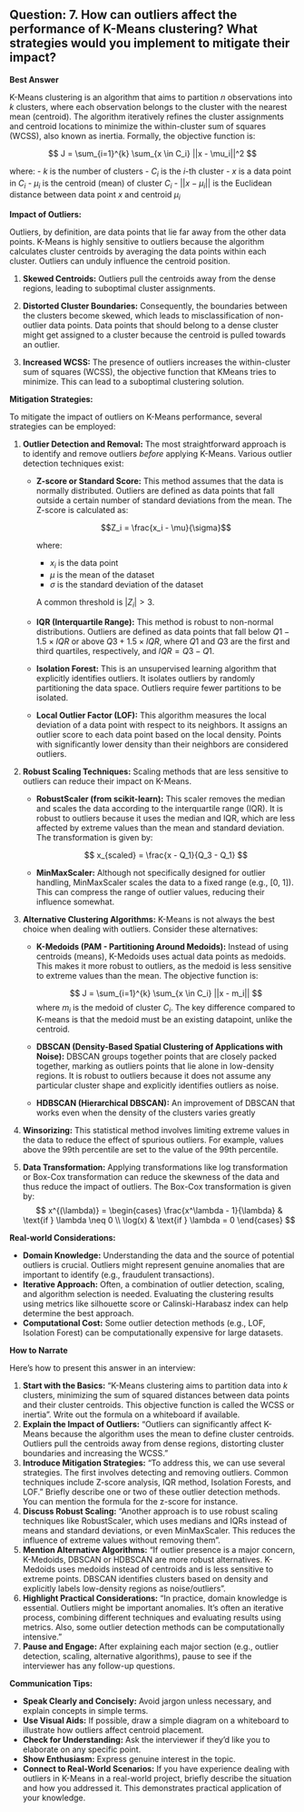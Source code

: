 ## Question: 7. How can outliers affect the performance of K-Means clustering? What strategies would you implement to mitigate their impact?

**Best Answer**

K-Means clustering is an algorithm that aims to partition $n$ observations into $k$ clusters, where each observation belongs to the cluster with the nearest mean (centroid).  The algorithm iteratively refines the cluster assignments and centroid locations to minimize the within-cluster sum of squares (WCSS), also known as inertia. Formally, the objective function is:

$$ J = \sum_{i=1}^{k} \sum_{x \in C_i} ||x - \mu_i||^2 $$

where:
- $k$ is the number of clusters
- $C_i$ is the $i$-th cluster
- $x$ is a data point in $C_i$
- $\mu_i$ is the centroid (mean) of cluster $C_i$
- $||x - \mu_i||$ is the Euclidean distance between data point $x$ and centroid $\mu_i$

**Impact of Outliers:**

Outliers, by definition, are data points that lie far away from the other data points. K-Means is highly sensitive to outliers because the algorithm calculates cluster centroids by averaging the data points within each cluster.  Outliers can unduly influence the centroid position.

1.  **Skewed Centroids:** Outliers pull the centroids away from the dense regions, leading to suboptimal cluster assignments.

2.  **Distorted Cluster Boundaries:** Consequently, the boundaries between the clusters become skewed, which leads to misclassification of non-outlier data points.  Data points that should belong to a dense cluster might get assigned to a cluster because the centroid is pulled towards an outlier.

3.  **Increased WCSS:** The presence of outliers increases the within-cluster sum of squares (WCSS), the objective function that KMeans tries to minimize. This can lead to a suboptimal clustering solution.

**Mitigation Strategies:**

To mitigate the impact of outliers on K-Means performance, several strategies can be employed:

1.  **Outlier Detection and Removal:**  The most straightforward approach is to identify and remove outliers *before* applying K-Means.  Various outlier detection techniques exist:

    *   **Z-score or Standard Score:** This method assumes that the data is normally distributed. Outliers are defined as data points that fall outside a certain number of standard deviations from the mean. The Z-score is calculated as:

        $$Z_i = \frac{x_i - \mu}{\sigma}$$

        where:
        - $x_i$ is the data point
        - $\mu$ is the mean of the dataset
        - $\sigma$ is the standard deviation of the dataset

        A common threshold is $|Z_i| > 3$.

    *   **IQR (Interquartile Range):** This method is robust to non-normal distributions. Outliers are defined as data points that fall below $Q1 - 1.5 \times IQR$ or above $Q3 + 1.5 \times IQR$, where $Q1$ and $Q3$ are the first and third quartiles, respectively, and $IQR = Q3 - Q1$.

    *   **Isolation Forest:**  This is an unsupervised learning algorithm that explicitly identifies outliers. It isolates outliers by randomly partitioning the data space. Outliers require fewer partitions to be isolated.

    *   **Local Outlier Factor (LOF):** This algorithm measures the local deviation of a data point with respect to its neighbors.  It assigns an outlier score to each data point based on the local density.  Points with significantly lower density than their neighbors are considered outliers.

2.  **Robust Scaling Techniques:** Scaling methods that are less sensitive to outliers can reduce their impact on K-Means.

    *   **RobustScaler (from scikit-learn):** This scaler removes the median and scales the data according to the interquartile range (IQR).  It is robust to outliers because it uses the median and IQR, which are less affected by extreme values than the mean and standard deviation. The transformation is given by:

        $$ x_{scaled} = \frac{x - Q_1}{Q_3 - Q_1} $$

    *   **MinMaxScaler:** Although not specifically designed for outlier handling, MinMaxScaler scales the data to a fixed range (e.g., [0, 1]). This can compress the range of outlier values, reducing their influence somewhat.

3.  **Alternative Clustering Algorithms:** K-Means is not always the best choice when dealing with outliers.  Consider these alternatives:

    *   **K-Medoids (PAM - Partitioning Around Medoids):** Instead of using centroids (means), K-Medoids uses actual data points as medoids. This makes it more robust to outliers, as the medoid is less sensitive to extreme values than the mean.  The objective function is:

        $$ J = \sum_{i=1}^{k} \sum_{x \in C_i} ||x - m_i|| $$
        where $m_i$ is the medoid of cluster $C_i$. The key difference compared to K-means is that the medoid must be an existing datapoint, unlike the centroid.

    *   **DBSCAN (Density-Based Spatial Clustering of Applications with Noise):** DBSCAN groups together points that are closely packed together, marking as outliers points that lie alone in low-density regions.  It is robust to outliers because it does not assume any particular cluster shape and explicitly identifies outliers as noise.
    *   **HDBSCAN (Hierarchical DBSCAN):** An improvement of DBSCAN that works even when the density of the clusters varies greatly

4.  **Winsorizing:** This statistical method involves limiting extreme values in the data to reduce the effect of spurious outliers. For example, values above the 99th percentile are set to the value of the 99th percentile.

5.  **Data Transformation:** Applying transformations like log transformation or Box-Cox transformation can reduce the skewness of the data and thus reduce the impact of outliers. The Box-Cox transformation is given by:
    $$
    x^{(\lambda)} =
    \begin{cases}
      \frac{x^\lambda - 1}{\lambda} & \text{if } \lambda \neq 0 \\
      \log(x) & \text{if } \lambda = 0
    \end{cases}
    $$

**Real-world Considerations:**

*   **Domain Knowledge:** Understanding the data and the source of potential outliers is crucial.  Outliers might represent genuine anomalies that are important to identify (e.g., fraudulent transactions).
*   **Iterative Approach:** Often, a combination of outlier detection, scaling, and algorithm selection is needed. Evaluating the clustering results using metrics like silhouette score or Calinski-Harabasz index can help determine the best approach.
*   **Computational Cost:** Some outlier detection methods (e.g., LOF, Isolation Forest) can be computationally expensive for large datasets.

**How to Narrate**

Here’s how to present this answer in an interview:

1.  **Start with the Basics:** "K-Means clustering aims to partition data into *k* clusters, minimizing the sum of squared distances between data points and their cluster centroids. This objective function is called the WCSS or inertia". Write out the formula on a whiteboard if available.
2.  **Explain the Impact of Outliers:** "Outliers can significantly affect K-Means because the algorithm uses the mean to define cluster centroids. Outliers pull the centroids away from dense regions, distorting cluster boundaries and increasing the WCSS."
3.  **Introduce Mitigation Strategies:**  "To address this, we can use several strategies. The first involves detecting and removing outliers. Common techniques include Z-score analysis, IQR method, Isolation Forests, and LOF." Briefly describe one or two of these outlier detection methods. You can mention the formula for the z-score for instance.
4.  **Discuss Robust Scaling:** "Another approach is to use robust scaling techniques like RobustScaler, which uses medians and IQRs instead of means and standard deviations, or even MinMaxScaler. This reduces the influence of extreme values without removing them".
5.  **Mention Alternative Algorithms:** "If outlier presence is a major concern, K-Medoids, DBSCAN or HDBSCAN are more robust alternatives. K-Medoids uses medoids instead of centroids and is less sensitive to extreme points. DBSCAN identifies clusters based on density and explicitly labels low-density regions as noise/outliers".
6.  **Highlight Practical Considerations:** "In practice, domain knowledge is essential. Outliers might be important anomalies.  It's often an iterative process, combining different techniques and evaluating results using metrics. Also, some outlier detection methods can be computationally intensive."
7.  **Pause and Engage:** After explaining each major section (e.g., outlier detection, scaling, alternative algorithms), pause to see if the interviewer has any follow-up questions.

**Communication Tips:**

*   **Speak Clearly and Concisely:** Avoid jargon unless necessary, and explain concepts in simple terms.
*   **Use Visual Aids:** If possible, draw a simple diagram on a whiteboard to illustrate how outliers affect centroid placement.
*   **Check for Understanding:**  Ask the interviewer if they'd like you to elaborate on any specific point.
*   **Show Enthusiasm:** Express genuine interest in the topic.
*   **Connect to Real-World Scenarios:** If you have experience dealing with outliers in K-Means in a real-world project, briefly describe the situation and how you addressed it. This demonstrates practical application of your knowledge.
